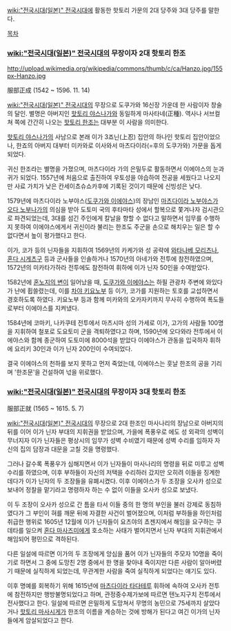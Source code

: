[[wiki:"전국시대(일본)" 전국시대]]에 활동한 핫토리 가문의 2대 당주와 3대 당주를 말한다.

[[목차]]
=== [[wiki:"전국시대(일본)" 전국시대]]의 무장이자 2대 핫토리 한조 ===
http://upload.wikimedia.org/wikipedia/commons/thumb/c/ca/Hanzo.jpg/155px-Hanzo.jpg

服部正成
(1542 ~ 1596. 11. 14)

[[wiki:"전국시대(일본)" 전국시대]]의 무장으로 도쿠가와 16신장 가운데 한 사람이자 창술의 달인. 별명은 아버지인 [[핫토리 야스나가]]와 동일하게 마사타네(正種). 역사나 서브컬쳐 쪽에 간간히 나오는 [[핫토리 한조]]는 대부분 이 사람을 의미한다.

[[핫토리 야스나가]]의 사남으로 본래 이가 3죠닌(上忍) 집안의 하나인 핫토리 집안이었으나, 한죠의 아버지 대부터 미카와로 이사와서 마츠다이라(=후의 도쿠가와) 가문을 돕게 되었다.

귀신 한조라는 별명을 가졌으며, 마츠다이라 가의 은밀두로 활동하면서 이에야스의 눈과 귀가 되었다. 1557년에 처음으로 출진하여 우토성을 야습하여 전공을 세웠다고 나오지만 사료 가치가 낮은 칸세이쵸슈쇼카후에 기록된 것이기 때문에 신빙성은 낮다.

1579년에 마츠다이라 노부야스([[도쿠가와 이에야스]])의 장남인 [[마츠다이라 노부야스]]가 [[오다 노부나가]]의 의심을 받아 도토미 국의 후타마타 성에서 할복으로 쫓겨나자 검시관으로 파견되었는데, 3대를 섬긴 주인에게 칼날을 향할 수 없다고 말하면서 임무를 수행하지 못하여 이에야스에게서 귀신이라 불리는 한조도 주군을 손으로 해치우는 일은 할 수 없다면서 높이 평가했다고 한다.

이가, 코가 등의 닌자들을 지휘하여 1569년의 카케가와 성 공략에 [[와타나베 모리츠나]], [[혼다 시게츠구]] 등과 군사들을 인솔하거나 1570년의 아네가와 전투에 참전하였으며, 1572년의 미카타가하라 전투에도 참전하여 휘하에 이가 닌자 50인을 수여받았다.

1582년에 [[혼노지의 변]]이 일어났을 때, [[도쿠가와 이에야스]]는 하필 관광차 주변에 와있다가 난에 휩쓸렸는데, 이를 [[차야 키요노부]] 등 이가, 코가를 지원하는 토호를 교섭하면서 경호하도록 하였다. 키요노부 등과 함께 미카와의 오카자키까지 무사히 수행하여 폭도들로부터 이에야스를 지켜냈다.

1584년에 코마키, 나카쿠테 전투에서 마츠시마 성의 가세로 이가, 고가의 사람들 100명을 지휘하여 철포로 도요토미 군을 격퇴하였다고 하며, 1590년에 오다와라 전투에서 이에야스와 함께 종군하여 도토미에 8000석을 받았다 이에야스가 관동을 입국하자 휘하에 요리키 30인과 이가 닌자 200인이 수여되었다.

결국 이에야스의 천하를 보지 못하고 먼저 죽었는데, 이에야스는 훗날 한조의 공을 기리며 '한조문'을 건설하여 넋을 위로했다.

=== [[wiki:"전국시대(일본)" 전국시대]]의 무장이자 3대 핫토리 한조 ===
服部正就
(1565 ~ 1615. 5. 7)

[[wiki:"전국시대(일본)" 전국시대]]의 무장으로 2대 한조인 마사나리의 장남으로 아버지의 뒤를 이어 이가 닌자 부대의 지휘권을 받았으며, 가을에 폭풍우로 에도 성 외곽의 성벽이 무너지자 이가 닌자들은 평상시의 임무가 성벽 수비였기 때문에 성벽 수리를 임하자 자신의 집의 담장과 대문을 고칠 것을 명령했다.

그러나 갈수록 폭풍우가 심해지면서 이가 닌자들이 마사나리의 명령을 뒤로 미루고 성벽 수리를 하였으며, 이후 부하들이 자신의 저택을 수리하러 갔지만 오히려 이들을 징계한데다가 이가 닌자의 두 조장들을 유폐시켰다. 이후 이에야스가 두 조장을 오사카 성으로 보내어 정찰을 맡기라고 명령하자 하는 수 없이 이들을 오사카 성으로 보냈다.

이 두 조장이 오사카 성으로 간 틈을 타서 이들 중의 한 명의 부인을 불러 강제로 동침하였다가 그 부인이 혀를 깨문 뒤에 자결한 사건이 벌어졌으며, 이처럼 부하들을 하인처럼 취급한 행위로 1605년 12월에 이가 닌자들이 요츠야의 쵸젠지에서 해임을 요구하는 쿠데타를 일으켜 [[혼다 마사즈미]]에게 호소하는 사태가 벌어지면서 닌자 부대의 지휘관에서 해임되어 평민으로 격하된다.

다른 일설에 따르면 이가의 두 조장에게 앙심을 품어 이가 닌자들의 주모자 10명을 죽이기로 하면서 그 중에 도망친 2명 중에서 한 명을 찾아내 죽이지만 다른 사람이 알아버렸기 때문에 실직하게 되었는데, 무관계한 사람을 죽여 실직하게 되었다는 얘기도 있다.

이후 명예를 회복하기 위해 1615년에 [[마츠다이라 타다테루]] 휘하에 속하여 오사카 전투에 참전하지만 행방불명되었다고 하며, 관정중수제가보에 따르면 텐노지구치 전투에서 전사했다고 한다. 일설에 따르면 은밀하게 도망쳐서 무명의 농민으로 75세까지 살았다거나 [[핫토리 마사시게]]가 한조의 이름을 계승하는 것에 방해가 된다고 여긴 이가의 닌자들에게 암살되었다고 한다.
